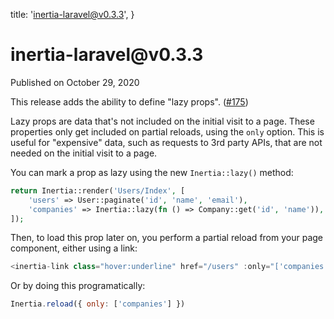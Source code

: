 
  title: 'inertia-laravel@v0.3.3',
}

<h1>inertia-laravel@v0.3.3</h1>

<div className="-mt-8 mb-12 text-base font-medium text-gray-600">Published on October 29, 2020</div>

This release adds the ability to define "lazy props". ([#175](https://github.com/inertiajs/inertia-laravel/pull/175))

Lazy props are data that's not included on the initial visit to a page. These properties only get included on partial reloads, using the `only` option. This is useful for "expensive" data, such as requests to 3rd party APIs, that are not needed on the initial visit to a page.

You can mark a prop as lazy using the new `Inertia::lazy()` method:

```php
return Inertia::render('Users/Index', [
    'users' => User::paginate('id', 'name', 'email'),
    'companies' => Inertia::lazy(fn () => Company::get('id', 'name')),
]);
```

Then, to load this prop later on, you perform a partial reload from your page component, either using a link:

```js
<inertia-link class="hover:underline" href="/users" :only="['companies']">Load companies</inertia-link>
```

Or by doing this programatically:

```js
Inertia.reload({ only: ['companies'] })
```
